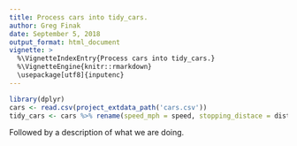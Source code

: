 ```yaml
---
title: Process cars into tidy_cars.
author: Greg Finak
date: September 5, 2018
output_format: html_document
vignette: >
  %\VignetteIndexEntry{Process cars into tidy_cars.}
  %\VignetteEngine{knitr::rmarkdown}
  \usepackage[utf8]{inputenc}
---
```


```r
library(dplyr)
cars <- read.csv(project_extdata_path('cars.csv'))
tidy_cars <- cars %>% rename(speed_mph = speed, stopping_distace = dist)
```
Followed by a description of what we are doing.


